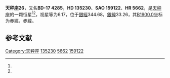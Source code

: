 {{Starbox begin
| name = 天秤座26
}}
{{Starbox observe
| epoch = [[J2000.0|J2000.0]]
| constell = [[天秤座|天秤座]]<ref name=SIMBAD>{{cite web
 | url=http://simbad.u-strasbg.fr/simbad/sim-id?Ident=HR+5662
 | title =Pulsating variable Star
 | publisher=Centre de Données astronomiques de Strasbourg
 | work=SIMBAD
 | accessdate=2012-07-13}}</ref><ref name=DATA>{{cite web
 | url=http://vizier.u-strasbg.fr/viz-bin/VizieR-5?-out.add=.&-source=5050&-corr=PK=HR&-out.max=9999&HR=5662
 | title=VizieR Detailed Page
 | accessdate=2012-07-13
 | archive-date=2016-03-04
 | archive-url=https://web.archive.org/web/20160304223155/http://vizier.u-strasbg.fr/viz-bin/VizieR-5?-out.add=.&-source=5050&-corr=PK=HR&-out.max=9999&HR=5662
 | dead-url=no
 }}</ref>
| 星官 = 
| ra = {{RA|15|14|33.7}}<ref name=SIMBAD /><ref name=DATA />
| dec = {{DEC|-17|46|7}}<ref name=SIMBAD /><ref name=DATA />
| appmag_v = 6.17<ref name=SIMBAD /><ref name=DATA />
}}
{{Starbox character
| class = B9.5III<ref name=SIMBAD /><ref name=DATA />
| b-v = -0.05<ref name=SIMBAD /><ref name=DATA />
| u-b = -0.26<ref name=SIMBAD /><ref name=DATA />
| r-i = <ref name=SIMBAD /><ref name=DATA />
| variable = 
}}
{{Starbox astrometry
| radial_v = -0.26
| prop_mo_ra = -26
| parallax = 
| p_error = 
}}
{{Starbox catalog
| names =BD-17 4285，[[SAO星表|SAO]] 159122，[[HD星表|HD]] 135230，[[HR星表|HR]] 5662}}
{{Starbox reference |Simbad=HR+5662}}
{{Starbox end}}

'''天秤座26'''，又名'''BD-17 4285'''，'''HD 135230'''、'''SAO 159122'''、'''HR 5662'''，是[[天秤座|天秤座]]的一颗恒星<ref name=SIMBAD /><ref name=DATA />，视星等为6.17，位于[[銀道座標系|銀經]]344.68，[[銀道座標系|銀緯]]33.26，其[[B1900.0|B1900.0]]坐标为赤經{{RA|15|8|55}}，赤緯{{DEC|-17|33.26|42}}。

== 参考文献 ==
{{reflist}}

{{star-stub}}

{{天秤座恒星}}
[[Category:天秤座|Category:天秤座]]
[[Category:HD和HDE天體|135230]]
[[Category:HR天體|5662]]
[[Category:SAO天體|159122]]